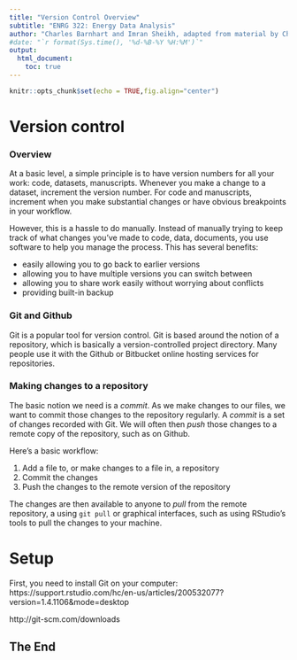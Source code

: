 ```yaml
---
title: "Version Control Overview"
subtitle: "ENRG 322: Energy Data Analysis"
author: "Charles Barnhart and Imran Sheikh, adapted from material by Chris Paciorek at UC Berkeley "
#date: "`r format(Sys.time(), '%d-%B-%Y %H:%M')`"
output:
  html_document:
    toc: true
---
```


```r
knitr::opts_chunk$set(echo = TRUE,fig.align="center")
```

# Version control

### Overview

At a basic level, a simple principle is to have version numbers for all your work: code, datasets, manuscripts. Whenever you make a change to a dataset, increment the version number. For code and manuscripts, increment when you make substantial changes or have obvious breakpoints in your workflow. 

However, this is a hassle to do manually. Instead of manually trying to keep track of what changes you've made to code, data, documents, you use software to help you manage the process. This has several benefits:

* easily allowing you to go back to earlier versions
* allowing you to have multiple versions you can switch between
* allowing you to share work easily without worrying about conflicts
* providing built-in backup


### Git and Github

Git is a popular tool for version control. Git is based around the notion of a repository, which is basically a version-controlled project directory. Many people use it with the Github or Bitbucket online hosting services for repositories.

### Making changes to a repository
The basic notion we need is a *commit*. As we make changes to our files, we want to commit those changes to the repository regularly. A *commit* is a set of changes recorded with Git. We will often then *push* those changes to a remote copy of the repository, such as on Github.

Here's a basic workflow:

1. Add a file to, or make changes to a file in, a repository
2. Commit the changes
3. Push the changes to the remote version of the repository

The changes are then available to anyone to *pull* from the remote repository, a using `git pull` or graphical interfaces, such as using RStudio's tools to pull the changes to your machine.


# Setup
First, you need to install Git on your computer:
https://support.rstudio.com/hc/en-us/articles/200532077?version=1.4.1106&mode=desktop

http://git-scm.com/downloads

## The End


